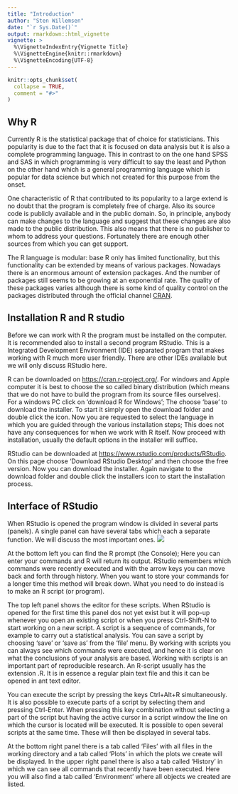 ```yaml
---
title: "Introduction"
author: "Sten Willemsen"
date: "`r Sys.Date()`"
output: rmarkdown::html_vignette
vignette: >
  %\VignetteIndexEntry{Vignette Title}
  %\VignetteEngine{knitr::rmarkdown}
  %\VignetteEncoding{UTF-8}
---
```


```r
knitr::opts_chunk$set(
  collapse = TRUE,
  comment = "#>"
)
```

## Why R
Currently R is the statistical package that of choice for statisticians. This popularity is due to the fact that it is focused on data analysis but it is also a complete programming language. This in contrast to on the one hand SPSS and SAS in which programming is very difficult to say the least and Python on the other hand which is a general programming language which is popular for data science but which not created for this purpose from the onset.  

One characteristic of R that contributed to its popularity to a large extend is no doubt that the program is completely free of charge. Also its source code is publicly available and in the public domain. So, in principle, anybody can make changes to the language and suggest that these changes are also made to the public distribution. This also means that there is no publisher to whom to address  your questions. Fortunately there are enough other sources from which you can get support.

The R language is modular: base R only has limited functionality, but this functionality can be extended by means of various packages. Nowadays there is an enormous amount of extension packages. And the number of packages still seems to be growing at an exponential rate. The quality of these packages varies although there is some kind of quality control on the packages distributed through the official channel [CRAN](https://cran.r-project.org/).  

## Installation R and R studio
Before we can work with R the program must be installed on the computer. It is recommended also to install a second program RStudio. This is a Integrated Development Environment (IDE) separated program that makes working with R much more user friendly. There are other IDEs available but we will only discuss RStudio here.

R can be downloaded on [https://cran.r-project.org/](https://cran.r-project.org/).  For windows and Apple computer it is best to choose the so called binary distribution (which means that we do not have to build the program from its source files ourselves). For a windows PC click on 'download R for Windows'; The choose 'base' to download the installer. To start it simply open the download folder and double click the icon. Now you are requested to select the language in which you are guided through the various installation steps; This does not have any consequences for when we work with R itself. Now proceed with installation, usually the default options in the installer will suffice.      

RStudio can be downloaded at [https://www.rstudio.com/products/RStudio](https://www.rstudio.com/products/RStudio/). On this page choose 'Download RStudio Desktop'  and then choose the free version. Now you can download the installer. Again navigate to the download folder and double click the installers icon to start the installation process.

## Interface of RStudio
When RStudio is opened the program window is divided in several parts (panels). A single panel can have several tabs which each a separate function. We will discuss the most important ones. 
![](rstudiolayout.jpg) 

At the bottom left you can find the R prompt (the Console); Here you can enter your commands and R will return its output.  RStudio remembers which commands were recently executed and with the arrow keys you can move back and forth through history. When you want to store your commands for a longer time this method will break down. What you need to do instead is to make an R script (or program).

The top left panel shows the editor for these scripts. When RStudio is opened for the first time this panel dos not yet exist but it will pop-up whenever you open an existing script or when you press Ctrl-Shift-N to start working on a new script. A script is a sequence of commands, for example to carry out a statistical analysis. You can save a script by choosing 'save' or 'save as' from the 'file' menu. By working with scripts you can always see which commands were executed, and hence it is clear on what the conclusions of your analysis are based. Working with scripts is an important part of reproducible research.  An R-script usually has the extension .R. It is in essence a regular plain text file and this it can be opened in ant text editor.

You can execute the script by pressing the keys Ctrl+Alt+R simultaneously. It is also possible to execute parts of a script by selecting them and pressing Ctrl-Enter. When pressing this key combination without selecting a part of the script but having the active cursor in a script window the line on which the cursor is located will be executed. It is possible to open several scripts at the same time. These will then be displayed in several tabs.

At the bottom right panel there is a tab called 'Files' with all files in the working directory and a tab called 'Plots' in which the plots we create will be displayed. In the upper right panel there is also a tab called 'History' in which we can see all commands that recently have been executed. Here you will also find a tab called 'Environment' where all objects we created are listed. 
